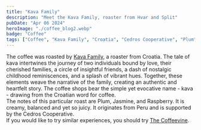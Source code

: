 ```yaml
---
title: "Kava Family"
description: "Meet the Kava Family, roaster from Hvar and Split"
pubDate: "Apr 06 2024"
heroImage: "./coffee_blog2.webp"
badge: "Coffee"
tags: ["Coffee", "Kava Family", "Croatia", "Cedros Cooperative", "Plum", "Jasmine", "Raspberry"]
---
```


The coffee was roasted by [Kava Family](https://kava.family), a roaster from Croatia.
The tale of kava intertwines the journey of two individuals bound by love, their cherished families, a circle of insightful friends, a dash of nostalgic childhood reminiscences, and a splash of vibrant hues.
Together, these elements weave the narrative of the family, creating an authentic and heartfelt story.
The coffee shops bear the simple yet evocative name - kava - drawing from the Croatian word for coffee.
<br />
The notes of this particular roast are Plum, Jasmine, and Raspberry. It is creamy, balanced and yet so juicy.
It originates from Peru and is supported by the Cedros Cooperative.
<br />
If you would like to try similar experiences, you should try [The Coffeevine](https://thecoffeevine.com/).
